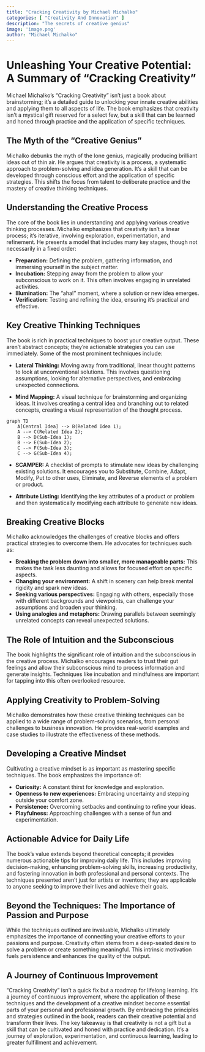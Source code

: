 ```yaml
---
title: "Cracking Creativity by Michael Michalko"
categories: [ "Creativity And Innovation" ]
description: "The secrets of creative genius"
image: 'image.png'
author: "Michael Michalko"
---
```

# Unleashing Your Creative Potential: A Summary of "Cracking Creativity"

Michael Michalko's "Cracking Creativity" isn't just a book about brainstorming; it's a detailed guide to unlocking your innate creative abilities and applying them to all aspects of life.  The book emphasizes that creativity isn't a mystical gift reserved for a select few, but a skill that can be learned and honed through practice and the application of specific techniques.


##  The Myth of the "Creative Genius"

Michalko debunks the myth of the lone genius, magically producing brilliant ideas out of thin air. He argues that creativity is a process, a systematic approach to problem-solving and idea generation. It's a skill that can be developed through conscious effort and the application of specific strategies. This shifts the focus from talent to deliberate practice and the mastery of creative thinking techniques.


##  Understanding the Creative Process

The core of the book lies in understanding and applying various creative thinking processes.  Michalko emphasizes that creativity isn't a linear process; it's iterative, involving exploration, experimentation, and refinement. He presents a model that includes many key stages, though not necessarily in a fixed order:

* **Preparation:** Defining the problem, gathering information, and immersing yourself in the subject matter.
* **Incubation:** Stepping away from the problem to allow your subconscious to work on it.  This often involves engaging in unrelated activities.
* **Illumination:** The "aha!" moment, where a solution or new idea emerges.
* **Verification:** Testing and refining the idea, ensuring it's practical and effective.


##  Key Creative Thinking Techniques

The book is rich in practical techniques to boost your creative output. These aren't abstract concepts; they're actionable strategies you can use immediately.  Some of the most prominent techniques include:

* **Lateral Thinking:**  Moving away from traditional, linear thought patterns to look at unconventional solutions. This involves questioning assumptions, looking for alternative perspectives, and embracing unexpected connections.

* **Mind Mapping:** A visual technique for brainstorming and organizing ideas.  It involves creating a central idea and branching out to related concepts, creating a visual representation of the thought process.

```mermaid
graph TD
    A[Central Idea] --> B(Related Idea 1);
    A --> C(Related Idea 2);
    B --> D(Sub-Idea 1);
    B --> E(Sub-Idea 2);
    C --> F(Sub-Idea 3);
    C --> G(Sub-Idea 4);
```

* **SCAMPER:** A checklist of prompts to stimulate new ideas by challenging existing solutions.  It encourages you to Substitute, Combine, Adapt, Modify, Put to other uses, Eliminate, and Reverse elements of a problem or product.

* **Attribute Listing:**  Identifying the key attributes of a product or problem and then systematically modifying each attribute to generate new ideas.


##  Breaking Creative Blocks

Michalko acknowledges the challenges of creative blocks and offers practical strategies to overcome them.  He advocates for techniques such as:

* **Breaking the problem down into smaller, more manageable parts:** This makes the task less daunting and allows for focused effort on specific aspects.
* **Changing your environment:** A shift in scenery can help break mental rigidity and spark new ideas.
* **Seeking various perspectives:**  Engaging with others, especially those with different backgrounds and viewpoints, can challenge your assumptions and broaden your thinking.
* **Using analogies and metaphors:** Drawing parallels between seemingly unrelated concepts can reveal unexpected solutions.


##  The Role of Intuition and the Subconscious

The book highlights the significant role of intuition and the subconscious in the creative process. Michalko encourages readers to trust their gut feelings and allow their subconscious mind to process information and generate insights. Techniques like incubation and mindfulness are important for tapping into this often overlooked resource.


##  Applying Creativity to Problem-Solving

Michalko demonstrates how these creative thinking techniques can be applied to a wide range of problem-solving scenarios, from personal challenges to business innovation. He provides real-world examples and case studies to illustrate the effectiveness of these methods.


##  Developing a Creative Mindset

Cultivating a creative mindset is as important as mastering specific techniques.  The book emphasizes the importance of:

* **Curiosity:**  A constant thirst for knowledge and exploration.
* **Openness to new experiences:** Embracing uncertainty and stepping outside your comfort zone.
* **Persistence:**  Overcoming setbacks and continuing to refine your ideas.
* **Playfulness:**  Approaching challenges with a sense of fun and experimentation.


## Actionable Advice for Daily Life

The book's value extends beyond theoretical concepts; it provides numerous actionable tips for improving daily life. This includes improving decision-making, enhancing problem-solving skills, increasing productivity, and fostering innovation in both professional and personal contexts.  The techniques presented aren't just for artists or inventors; they are applicable to anyone seeking to improve their lives and achieve their goals.


##  Beyond the Techniques:  The Importance of Passion and Purpose

While the techniques outlined are invaluable, Michalko ultimately emphasizes the importance of connecting your creative efforts to your passions and purpose. Creativity often stems from a deep-seated desire to solve a problem or create something meaningful. This intrinsic motivation fuels persistence and enhances the quality of the output.


##   A Journey of Continuous Improvement

"Cracking Creativity" isn't a quick fix but a roadmap for lifelong learning. It's a journey of continuous improvement, where the application of these techniques and the development of a creative mindset become essential parts of your personal and professional growth. By embracing the principles and strategies outlined in the book, readers can  their creative potential and transform their lives. The key takeaway is that creativity is not a gift but a skill that can be cultivated and honed with practice and dedication.  It's a journey of exploration, experimentation, and continuous learning, leading to greater fulfillment and achievement.

